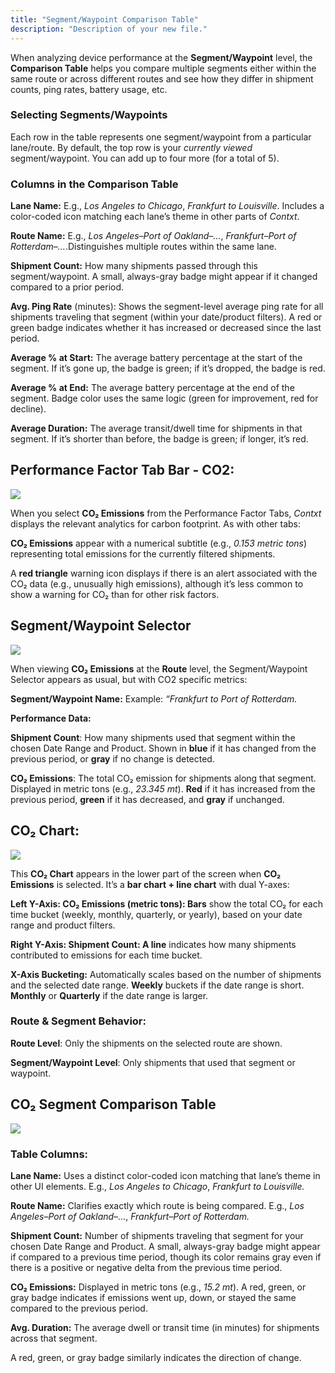 ```yaml
---
title: "Segment/Waypoint Comparison Table"
description: "Description of your new file."
---
```


When analyzing device performance at the **Segment/Waypoint** level, the **Comparison Table** helps you compare multiple segments either within the same route or across different routes and see how they differ in shipment counts, ping rates, battery usage, etc.

### Selecting Segments/Waypoints

Each row in the table represents one segment/waypoint from a particular lane/route. By default, the top row is your *currently viewed* segment/waypoint. You can add up to four more (for a total of 5).

### Columns in the Comparison Table

**Lane Name:** E.g., *Los Angeles to Chicago*, *Frankfurt to Louisville*. Includes a color-coded icon matching each lane’s theme in other parts of *Contxt*.

**Route Name:** E.g., *Los Angeles–Port of Oakland–…*, *Frankfurt–Port of Rotterdam–…*.Distinguishes multiple routes within the same lane.

**Shipment Count:** How many shipments passed through this segment/waypoint. A small, always-gray badge might appear if it changed compared to a prior period.

**Avg. Ping Rate** (minutes): Shows the segment-level average ping rate for all shipments traveling that segment (within your date/product filters). A red or green badge indicates whether it has increased or decreased since the last period.

**Average % at Start:** The average battery percentage at the start of the segment. If it’s gone up, the badge is green; if it’s dropped, the badge is red.

**Average % at End:** The average battery percentage at the end of the segment. Badge color uses the same logic (green for improvement, red for decline).

**Average Duration:** The average transit/dwell time for shipments in that segment. If it’s shorter than before, the badge is green; if longer, it’s red.

## Performance Factor Tab Bar - CO2:

![](/n48.png)

When you select **CO₂ Emissions** from the Performance Factor Tabs, *Contxt* displays the relevant analytics for carbon footprint. As with other tabs:

**CO₂ Emissions** appear with a numerical subtitle (e.g., *0.153 metric tons*) representing total emissions for the currently filtered shipments.

A **red triangle** warning icon displays if there is an alert associated with the CO₂ data (e.g., unusually high emissions), although it’s less common to show a warning for CO₂ than for other risk factors.

## Segment/Waypoint Selector

![](/n49.png)

When viewing **CO₂ Emissions** at the **Route** level, the Segment/Waypoint Selector appears as usual, but with CO2 specific metrics:

**Segment/Waypoint Name:** Example: *“Frankfurt to Port of Rotterdam.*

**Performance Data:**

**Shipment Count**: How many shipments used that segment within the chosen Date Range and Product. Shown in **blue** if it has changed from the previous period, or **gray** if no change is detected.

**CO₂ Emissions**: The total CO₂ emission for shipments along that segment. Displayed in metric tons (e.g., *23.345 mt*). **Red** if it has increased from the previous period, **green** if it has decreased, and **gray** if unchanged.

## CO₂ Chart:

![](/n50.png)

This **CO₂ Chart** appears in the lower part of the screen when **CO₂ Emissions** is selected. It’s a **bar chart + line chart** with dual Y-axes:

**Left Y-Axis: CO₂ Emissions (metric tons): Bars** show the total CO₂ for each time bucket (weekly, monthly, quarterly, or yearly), based on your date range and product filters.

**Right Y-Axis: Shipment Count: A line** indicates how many shipments contributed to emissions for each time bucket.

**X-Axis Bucketing:** Automatically scales based on the number of shipments and the selected date range. **Weekly** buckets if the date range is short. **Monthly** or **Quarterly** if the date range is larger.

### Route & Segment Behavior:

**Route Level**: Only the shipments on the selected route are shown.

**Segment/Waypoint Level**: Only shipments that used that segment or waypoint.

## CO₂ Segment Comparison Table

![](/n51.png)

### Table Columns:

**Lane Name:** Uses a distinct color-coded icon matching that lane’s theme in other UI elements. E.g., *Los Angeles to Chicago*, *Frankfurt to Louisville.*

**Route Name:** Clarifies exactly which route is being compared. E.g., *Los Angeles–Port of Oakland–…*, *Frankfurt–Port of Rotterdam.*

**Shipment Count:** Number of shipments traveling that segment for your chosen Date Range and Product. A small, always-gray badge might appear if compared to a previous time period, though its color remains gray even if there is a positive or negative delta from the previous time period.

**CO₂ Emissions:** Displayed in metric tons (e.g., *15.2 mt*). A red, green, or gray badge indicates if emissions went up, down, or stayed the same compared to the previous period.

**Avg. Duration:** The average dwell or transit time (in minutes) for shipments across that segment.

A red, green, or gray badge similarly indicates the direction of change.
